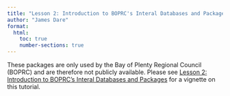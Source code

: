```yaml
---
title: "Lesson 2: Introduction to BOPRC's Interal Databases and Packages"
author: "James Dare"
format:
  html:
    toc: true
    number-sections: true
---
```


These packages are only used by the Bay of Plenty Regional Council (BOPRC) and are therefore not publicly available. Please see [Lesson 2: Introduction to BOPRC's Interal Databases and Packages](https://github.com/JamesBOPRC/BOPRC_R_Course_Lesson_2) for a vignette on this tutorial.
